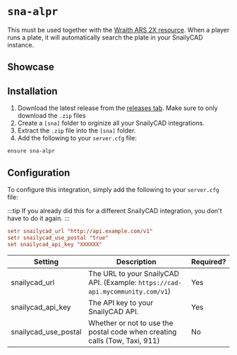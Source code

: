 # `sna-alpr`

This must be used together with the [Wraith ARS 2X resource](https://forum.cfx.re/t/release-wraith-ars-2x-police-radar-and-plate-reader-v1-3-1/1058277).
When a player runs a plate, it will automatically search the plate in your SnailyCAD instance.

## Showcase

## Installation

1. Download the latest release from the [releases tab](https://github.com/SnailyCAD/fivem-integrations/releases/latest). Make sure to only download the `.zip` files
2. Create a `[sna]` folder to orginize all your SnailyCAD integrations.
3. Extract the `.zip` file into the `[sna]` folder.
4. Add the following to your `server.cfg` file:

```
ensure sna-alpr
```

## Configuration

To configure this integration, simply add the following to your `server.cfg` file:

:::tip
If you already did this for a different SnailyCAD integration, you don't have to do it again.
:::

```cfg
setr snailycad_url "http://api.example.com/v1"
setr snailycad_use_postal "true"
set snailycad_api_key "XXXXXX"
```

| Setting              | Description                                                                    | Required? |
| -------------------- | ------------------------------------------------------------------------------ | --------- |
| snailycad_url        | The URL to your SnailyCAD API. (Example: `https://cad-api.mycommunity.com/v1`) | Yes       |
| snailycad_api_key    | The API key to your SnailyCAD API.                                             | Yes       |
| snailycad_use_postal | Whether or not to use the postal code when creating calls (Tow, Taxi, 911)     | No        |
